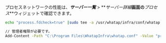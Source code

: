 プロセスネットワークの性能は、**_サーバー一覧_** > **_サーバー詳細_**画面の**_プロセス_**ウィジェットで確認できます。

<Tabs>
<TabItem value="lxs" label="Linux Shell">

```bash title=SH
echo "process.fdcheck=true" |sudo tee -a /usr/whatap/infra/conf/whatap.conf
```

</TabItem>
<TabItem value="wps" label="Windows Powershell">

```bash title=SH
// 管理者権限が必要です。
Add-Content -Path "C:\Program Files\WhatapInfra\whatap.conf" -Value "process.fdcheck=true"
```

</TabItem>
</Tabs>
